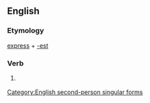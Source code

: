 ==English==

===Etymology===
[[express]] + [[-est]]

===Verb===
{{en-verb form}}

# {{context|archaic|lang=en}} {{form of|Second-person singular simple present form|express|lang=en}}

[[Category:English second-person singular forms]]